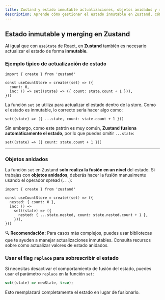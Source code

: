 ```yaml
---
title: Zustand y estado inmutable actualizaciones, objetos anidados y reemplazo de estado
description: Aprende cómo gestionar el estado inmutable en Zustand, cómo actualizar objetos anidados y cuándo usar el flag replace para sobrescribir el estado. Mejores prácticas con ejemplos claros.
---
```


## Estado inmutable y merging en Zustand

Al igual que con `useState` de React, en **Zustand** también es necesario actualizar el estado de forma **inmutable**.

### Ejemplo típico de actualización de estado

```go:js
import { create } from 'zustand'

const useCountStore = create((set) => ({
  count: 0,
  inc: () => set((state) => ({ count: state.count + 1 })),
}))
```

La función `set` se utiliza para actualizar el estado dentro de la store.
Como el estado es inmutable, lo correcto sería hacer algo como:

```go:js
set((state) => ({ ...state, count: state.count + 1 }))
```

Sin embargo, como este patrón es muy común, **Zustand fusiona automáticamente el estado**, por lo que puedes omitir `...state`:

```go:js
set((state) => ({ count: state.count + 1 }))
```

---

### Objetos anidados

La función `set` en Zustand **solo realiza la fusión en un nivel** del estado.
Si trabajas con **objetos anidados**, deberás hacer la fusión manualmente usando el operador spread (`...`):

```go:js
import { create } from 'zustand'

const useCountStore = create((set) => ({
  nested: { count: 0 },
  inc: () =>
    set((state) => ({
      nested: { ...state.nested, count: state.nested.count + 1 },
    })),
}))
```

🔍 **Recomendación:**
Para casos más complejos, puedes usar bibliotecas que te ayuden a manejar actualizaciones inmutables. Consulta recursos sobre cómo actualizar valores de estado anidados.

### Usar el flag `replace` para sobrescribir el estado

Si necesitas desactivar el comportamiento de fusión del estado, puedes usar el parámetro `replace` en la función `set`:

```js
set((state) => newState, true);
```

Esto reemplazará completamente el estado en lugar de fusionarlo.
